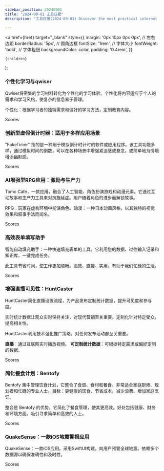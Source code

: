 ```yaml
---
sidebar_position: 20240901
title: "2024-09-01 工具日报"
description: "工具日报(2024-09-01) Discover the most practical internet software, AI tools, and products of 2024 through the Tools Daily!"

---
```



  <a
    href={href}
    target="_blank"
    style={{
      margin: '0px 10px 0px 0px', // 左右边距
      borderRadius: '5px', // 圆角边框
      fontSize: '1rem', // 字体大小
      fontWeight: 'bold', // 字体粗细
      backgroundColor: color,
      padding: '0.4rem',
    }}
  >
    {children}
  </a>
);

### 个性化学习与qwiser

Qwiser将密集的学习材料转化为个性化的学习体验。个性化将内容适应于个人的需求和学习风格，使复杂的信息易于管理。

个性化：根据学习者的独特需求和偏好的学习方法，定制教育内容。

<Link href="/news/2024/09/01/Personalized-Learning-with-qwiser" color="#B0C4DE">Scores</Link>

### 创新型虚假倒计时器：适用于多样应用场景

"FakeTimer" 指的是一种用于模拟倒计时计时的软件或应用程序。该工具功能多样，通过模拟时间的倒数，可以在各种场景中增强紧迫感或悬念，或简单地为情境增添幽默感。

<Link href="/news/2024/09/01/Innovative-Fake-Countdown-Timers-for-Diverse-Applications" color="#B0C4DE">Scores</Link>

### AI增强型RPG应用：激励与生产力

Tomo Cafe，一款应用，融合了人工智能、角色扮演游戏和动漫元素。它通过互动故事和生产力工具来对抗拖延症。用户随着角色的进步而解锁故事。

RPG：玩家在虚构环境中扮演角色。动漫：一种日本动画风格，以其独特的视觉效果和叙事手法而闻名。

<Link href="/news/2024/09/01/AIEnhanced-RPG-App-for-Motivation-and-Productivity" color="#B0C4DE">Scores</Link>

### 高效表单填写助手

智能自动填充助手：一种快速填充表单的工具。它利用您的数据、过往输入记录和知识库，一键完成任务。

此工具节省时间，使工作更加顺畅。高效、直接、实用。有助于我们忙碌的生活。

<Link href="/news/2024/09/01/Efficient-Form-Completion-Assistant" color="#B0C4DE">Scores</Link>

### 增强直播可见性：HuntCaster

HuntCaster简化直播设置流程，为产品发布定制统计数据，提升可见度和参与度。

实时统计数据让观众实时保持关注，对现代营销至关重要。定制化针对特定受众，提高相关性。

HuntCaster利用技术强化推广策略，对任何发布活动都至关重要。

**直播**：通过互联网实时播放视频。
**可定制统计数据**：可根据特定需求或偏好定制的数据。

<Link href="/news/2024/09/01/Enhancing-Live-Stream-Visibility-with-HuntCaster" color="#B0C4DE">Scores</Link>

### 简化餐食计划：Bentofy

Bentofy 集中管理饮食计划，它整合了食谱、食材和餐食。非常适合家庭厨师、规划者和忙碌的专业人士。目标：更健康的饮食、节省成本、减少浪费、增加家庭烹饪。

整合是 Bentofy 的优势。它简化了餐食管理，使其更高效。好处包括健康、财务和环境方面。吸引寻求简单和高效的人士。

<Link href="/news/2024/09/01/Streamlined-Meal-Planning-with-Bentofy" color="#B0C4DE">Scores</Link>

### QuakeSense：一款iOS地震警报应用

QuakeSense：一款iOS应用。采用SwiftUI构建。向用户预警全球地震。依赖多个数据源以确保准确性和及时性。

<Link href="/news/2024/09/01/QuakeSense-An-iOS-App-for-Earthquake-Alerts" color="#B0C4DE">Scores</Link>

